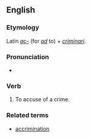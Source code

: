 ==English==

===Etymology===
Latin ''[[ac-]]'' (for ''[[ad]]'' to) + ''[[criminari]]''.

===Pronunciation===
* {{a|RP}} {{IPA|/əˈkɹɪmɪneɪt/}}
{{rfap}}

===Verb===
{{en-verb|accriminat|ing}}

# {{transitive|obsolete}} To accuse of a crime.

===Related terms===
* [[accrimination]]
